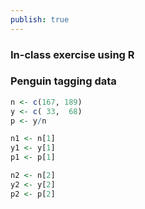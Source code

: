 ```yaml
---
publish: true
---
```


### In-class exercise using R
### Penguin tagging data

```r
n <- c(167, 189)
y <- c( 33,  68)
p <- y/n

n1 <- n[1]
y1 <- y[1]
p1 <- p[1]

n2 <- n[2]
y2 <- y[2]
p2 <- p[2]
```



